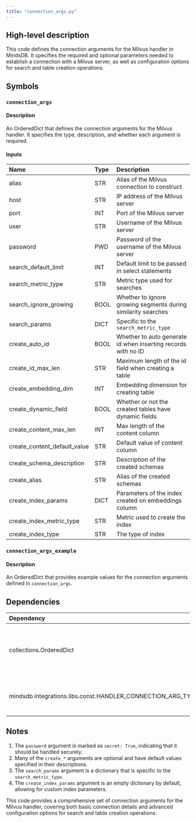 ```yaml
---
title: "connection_args.py"
---
```


## High-level description
This code defines the connection arguments for the Milvus handler in MindsDB. It specifies the required and optional parameters needed to establish a connection with a Milvus server, as well as configuration options for search and table creation operations.

## Symbols

### `connection_args`
#### Description
An OrderedDict that defines the connection arguments for the Milvus handler. It specifies the type, description, and whether each argument is required.

#### Inputs
| Name | Type | Description |
|:-----|:-----|:------------|
| alias | STR | Alias of the Milvus connection to construct |
| host | STR | IP address of the Milvus server |
| port | INT | Port of the Milvus server |
| user | STR | Username of the Milvus server |
| password | PWD | Password of the username of the Milvus server |
| search_default_limit | INT | Default limit to be passed in select statements |
| search_metric_type | STR | Metric type used for searches |
| search_ignore_growing | BOOL | Whether to ignore growing segments during similarity searches |
| search_params | DICT | Specific to the `search_metric_type` |
| create_auto_id | BOOL | Whether to auto generate id when inserting records with no ID |
| create_id_max_len | STR | Maximum length of the id field when creating a table |
| create_embedding_dim | INT | Embedding dimension for creating table |
| create_dynamic_field | BOOL | Whether or not the created tables have dynamic fields |
| create_content_max_len | INT | Max length of the content column |
| create_content_default_value | STR | Default value of content column |
| create_schema_description | STR | Description of the created schemas |
| create_alias | STR | Alias of the created schemas |
| create_index_params | DICT | Parameters of the index created on embeddings column |
| create_index_metric_type | STR | Metric used to create the index |
| create_index_type | STR | The type of index |

### `connection_args_example`
#### Description
An OrderedDict that provides example values for the connection arguments defined in `connection_args`.

## Dependencies
| Dependency | Purpose |
|:-----------|:--------|
| collections.OrderedDict | Used to create ordered dictionaries for connection arguments |
| mindsdb.integrations.libs.const.HANDLER_CONNECTION_ARG_TYPE | Provides constants for argument types |

## Notes
1. The `password` argument is marked as `secret: True`, indicating that it should be handled securely.
2. Many of the `create_*` arguments are optional and have default values specified in their descriptions.
3. The `search_params` argument is a dictionary that is specific to the `search_metric_type`.
4. The `create_index_params` argument is an empty dictionary by default, allowing for custom index parameters.

This code provides a comprehensive set of connection arguments for the Milvus handler, covering both basic connection details and advanced configuration options for search and table creation operations.